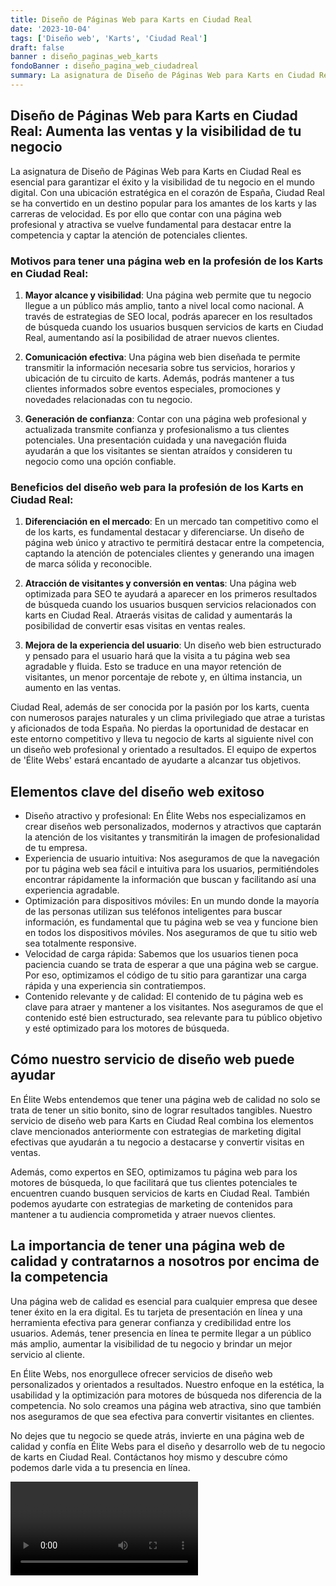 ```yaml
---
title: Diseño de Páginas Web para Karts en Ciudad Real
date: '2023-10-04'
tags: ['Diseño web', 'Karts', 'Ciudad Real']
draft: false
banner : diseño_paginas_web_karts
fondoBanner : diseño_pagina_web_ciudadreal
summary: La asignatura de Diseño de Páginas Web para Karts en Ciudad Real es esencial para garantizar el éxito y la visibilidad de tu negocio en el mundo digital. Con una ubicación estratégica en el corazón de España, Ciudad Real se ha convertido en un destino popular para los amantes de los karts y las carreras de velocidad.  Es por ello que contar con una página web profesional y atractiva se vuelve fundamental para destacar entre la competencia y captar la atención de potenciales clientes.
---
```


## Diseño de Páginas Web para Karts en Ciudad Real: Aumenta las ventas y la visibilidad de tu negocio

La asignatura de Diseño de Páginas Web para Karts en Ciudad Real es esencial para garantizar el éxito y la visibilidad de tu negocio en el mundo digital. Con una ubicación estratégica en el corazón de España, Ciudad Real se ha convertido en un destino popular para los amantes de los karts y las carreras de velocidad.  Es por ello que contar con una página web profesional y atractiva se vuelve fundamental para destacar entre la competencia y captar la atención de potenciales clientes.

### Motivos para tener una página web en la profesión de los Karts en Ciudad Real:

1. **Mayor alcance y visibilidad**: Una página web permite que tu negocio llegue a un público más amplio, tanto a nivel local como nacional. A través de estrategias de SEO local, podrás aparecer en los resultados de búsqueda cuando los usuarios busquen servicios de karts en Ciudad Real, aumentando así la posibilidad de atraer nuevos clientes.

2. **Comunicación efectiva**: Una página web bien diseñada te permite transmitir la información necesaria sobre tus servicios, horarios y ubicación de tu circuito de karts. Además, podrás mantener a tus clientes informados sobre eventos especiales, promociones y novedades relacionadas con tu negocio.

3. **Generación de confianza**: Contar con una página web profesional y actualizada transmite confianza y profesionalismo a tus clientes potenciales. Una presentación cuidada y una navegación fluida ayudarán a que los visitantes se sientan atraídos y consideren tu negocio como una opción confiable.

### Beneficios del diseño web para la profesión de los Karts en Ciudad Real:

1. **Diferenciación en el mercado**: En un mercado tan competitivo como el de los karts, es fundamental destacar y diferenciarse. Un diseño de página web único y atractivo te permitirá destacar entre la competencia, captando la atención de potenciales clientes y generando una imagen de marca sólida y reconocible.

2. **Atracción de visitantes y conversión en ventas**: Una página web optimizada para SEO te ayudará a aparecer en los primeros resultados de búsqueda cuando los usuarios busquen servicios relacionados con karts en Ciudad Real. Atraerás visitas de calidad y aumentarás la posibilidad de convertir esas visitas en ventas reales.

3. **Mejora de la experiencia del usuario**: Un diseño web bien estructurado y pensado para el usuario hará que la visita a tu página web sea agradable y fluida. Esto se traduce en una mayor retención de visitantes, un menor porcentaje de rebote y, en última instancia, un aumento en las ventas.

Ciudad Real, además de ser conocida por la pasión por los karts, cuenta con numerosos parajes naturales y un clima privilegiado que atrae a turistas y aficionados de toda España. No pierdas la oportunidad de destacar en este entorno competitivo y lleva tu negocio de karts al siguiente nivel con un diseño web profesional y orientado a resultados. El equipo de expertos de 'Élite Webs' estará encantado de ayudarte a alcanzar tus objetivos.

<GifSeo />

<Cta />

## Elementos clave del diseño web exitoso

- Diseño atractivo y profesional: En Élite Webs nos especializamos en crear diseños web personalizados, modernos y atractivos que captarán la atención de los visitantes y transmitirán la imagen de profesionalidad de tu empresa.
- Experiencia de usuario intuitiva: Nos aseguramos de que la navegación por tu página web sea fácil e intuitiva para los usuarios, permitiéndoles encontrar rápidamente la información que buscan y facilitando así una experiencia agradable.
- Optimización para dispositivos móviles: En un mundo donde la mayoría de las personas utilizan sus teléfonos inteligentes para buscar información, es fundamental que tu página web se vea y funcione bien en todos los dispositivos móviles. Nos aseguramos de que tu sitio web sea totalmente responsive.
- Velocidad de carga rápida: Sabemos que los usuarios tienen poca paciencia cuando se trata de esperar a que una página web se cargue. Por eso, optimizamos el código de tu sitio para garantizar una carga rápida y una experiencia sin contratiempos.
- Contenido relevante y de calidad: El contenido de tu página web es clave para atraer y mantener a los visitantes. Nos aseguramos de que el contenido esté bien estructurado, sea relevante para tu público objetivo y esté optimizado para los motores de búsqueda.

## Cómo nuestro servicio de diseño web puede ayudar

En Élite Webs entendemos que tener una página web de calidad no solo se trata de tener un sitio bonito, sino de lograr resultados tangibles. Nuestro servicio de diseño web para Karts en Ciudad Real combina los elementos clave mencionados anteriormente con estrategias de marketing digital efectivas que ayudarán a tu negocio a destacarse y convertir visitas en ventas. 

Además, como expertos en SEO, optimizamos tu página web para los motores de búsqueda, lo que facilitará que tus clientes potenciales te encuentren cuando busquen servicios de karts en Ciudad Real. También podemos ayudarte con estrategias de marketing de contenidos para mantener a tu audiencia comprometida y atraer nuevos clientes.

## La importancia de tener una página web de calidad y contratarnos a nosotros por encima de la competencia

Una página web de calidad es esencial para cualquier empresa que desee tener éxito en la era digital. Es tu tarjeta de presentación en línea y una herramienta efectiva para generar confianza y credibilidad entre los usuarios. Además, tener presencia en línea te permite llegar a un público más amplio, aumentar la visibilidad de tu negocio y brindar un mejor servicio al cliente.

En Élite Webs, nos enorgullece ofrecer servicios de diseño web personalizados y orientados a resultados. Nuestro enfoque en la estética, la usabilidad y la optimización para motores de búsqueda nos diferencia de la competencia. No solo creamos una página web atractiva, sino que también nos aseguramos de que sea efectiva para convertir visitantes en clientes.

No dejes que tu negocio se quede atrás, invierte en una página web de calidad y confía en Élite Webs para el diseño y desarrollo web de tu negocio de karts en Ciudad Real. Contáctanos hoy mismo y descubre cómo podemos darle vida a tu presencia en línea.

<Video />

<CtaBot job='Karts' city='Ciudad Real'/>

<Gmaps query='Ciudad Real+españa+maps' />